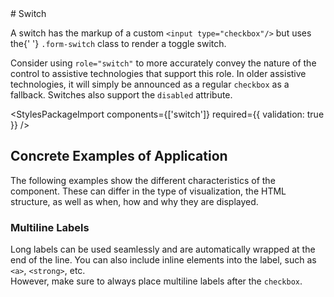 
<Meta of={switchStories} />

<div className="docs-title">
  # Switch

  <link-design of={JSON.stringify(switchStories)}></link-design>
</div>

<PackageTag meta={meta}/>

<div className="lead">
  A switch has the markup of a custom <code>&lt;input type="checkbox"/&gt;</code> but uses the{' '}
  <code>.form-switch</code> class to render a toggle switch.
</div>

Consider using `role="switch"` to more accurately convey the nature of the control to assistive technologies that support this role. In older assistive technologies, it will simply be announced as a regular `checkbox` as a fallback. Switches also support the `disabled` attribute.

<Canvas sourceState="shown" of={switchStories.Default} />
<div className="hide-col-default">
  <Controls of={switchStories.Default} />
</div>

<StylesPackageImport components={['switch']} required={{ validation: true }} />

## Concrete Examples of Application

The following examples show the different characteristics of the component. These can differ in the type of visualization, the HTML structure, as well as when, how and why they are displayed.

### Multiline Labels

Long labels can be used seamlessly and are automatically wrapped at the end of the line.
You can also include inline elements into the label, such as `<a>`, `<strong>`, etc.<br/>
However, make sure to always place multiline labels after the `checkbox`.

<Canvas of={switchStories.MultilineLabels} />
